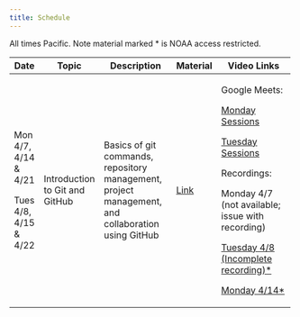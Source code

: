 ```yaml
---
title: Schedule
---
```


All times Pacific. Note material marked \* is NOAA access restricted.

+-----------------------+--------------------------------+---------------------------------------------------------------------------------------------------+---------------------------+-------------------------------------------------------------------------------------------------------------------------------+
| Date                  | Topic                          | Description                                                                                       | Material                  | Video Links                                                                                                                   |
+=======================+================================+===================================================================================================+===========================+===============================================================================================================================+
| Mon 4/7, 4/14 & 4/21  | Introduction to Git and GitHub | Basics of git commands, repository management, project management, and collaboration using GitHub | [Link](content/intro.qmd) | Google Meets:                                                                                                                 |
|                       |                                |                                                                                                   |                           |                                                                                                                               |
| Tues 4/8, 4/15 & 4/22 |                                |                                                                                                   |                           | [Monday Sessions](https://meet.google.com/wmf-zter-bus)                                                                       |
|                       |                                |                                                                                                   |                           |                                                                                                                               |
|                       |                                |                                                                                                   |                           | [Tuesday Sessions](https://meet.google.com/inx-nyrj-hmk)                                                                      |
|                       |                                |                                                                                                   |                           |                                                                                                                               |
|                       |                                |                                                                                                   |                           | Recordings:                                                                                                                   |
|                       |                                |                                                                                                   |                           |                                                                                                                               |
|                       |                                |                                                                                                   |                           | Monday 4/7 (not available; issue with recording)                                                                              |
|                       |                                |                                                                                                   |                           |                                                                                                                               |
|                       |                                |                                                                                                   |                           | [Tuesday 4/8 (Incomplete recording)\*](https://drive.google.com/file/d/1rjvIRgexOe2D2l5fFf9GhXsQncWX6UYK/view?usp=drive_link) |
|                       |                                |                                                                                                   |                           |                                                                                                                               |
|                       |                                |                                                                                                   |                           | [Monday 4/14\*](https://drive.google.com/file/d/1QZc8ixRZyUKyZoTyb_ERk7PeHWbi85aF/view?usp=sharing)                           |
+-----------------------+--------------------------------+---------------------------------------------------------------------------------------------------+---------------------------+-------------------------------------------------------------------------------------------------------------------------------+